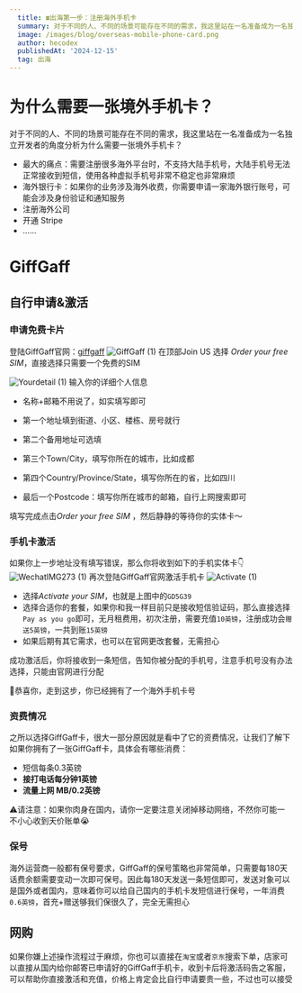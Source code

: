 ```yaml
---
  title: ☎️出海第一步：注册海外手机卡
  summary: 对于不同的人、不同的场景可能存在不同的需求，我这里站在一名准备成为一名独立开发者的角度分析为什么需要一张境外手机卡？
  image: /images/blog/overseas-mobile-phone-card.png
  author: hecodex
  publishedAt: '2024-12-15'
  tag: 出海
---
```


# 为什么需要一张境外手机卡？
对于不同的人、不同的场景可能存在不同的需求，我这里站在一名准备成为一名独立开发者的角度分析为什么需要一张境外手机卡？
- 最大的痛点：需要注册很多海外平台时，不支持大陆手机号，大陆手机号无法正常接收到短信，使用各种虚拟手机号非常不稳定也非常麻烦
- 海外银行卡：如果你的业务涉及海外收费，你需要申请一家海外银行账号，可能会涉及身份验证和通知服务
- 注册海外公司
- 开通 Stripe
- ......

# GiffGaff

## 自行申请&激活
### 申请免费卡片
登陆GiffGaff官网：[giffgaff](https://www.giffgaff.com/)
![GiffGaff (1)](https://hecodex.me/obsidian/GiffGaff%20%281%29.webp)
在顶部Join US 选择 *Order your free SIM*，直接选择只需要一个免费的SIM

![Yourdetail (1)](https://hecodex.me/obsidian/Yourdetail%20%281%29.webp)
输入你的详细个人信息

- 名称+邮箱不用说了，如实填写即可

- 第一个地址填到街道、小区、楼栋、房号就行

- 第二个备用地址可选填

- 第三个Town/City，填写你所在的城市，比如成都

- 第四个Country/Province/State，填写你所在的省，比如四川

- 最后一个Postcode：填写你所在城市的邮箱，自行上网搜索即可


填写完成点击*Order your free SIM* ，然后静静的等待你的实体卡～

### 手机卡激活
如果你上一步地址没有填写错误，那么你将收到如下的手机实体卡👇
![WechatIMG273 (1)](https://hecodex.me/obsidian/WechatIMG273%20%281%29.webp)
再次登陆GiffGaff官网激活手机卡
![Activate (1)](https://hecodex.me/obsidian/Activate%20%281%29.webp)
- 选择*Activate your SIM*，也就是上图中的`GD5G39`
- 选择合适你的套餐，如果你和我一样目前只是接收短信验证码，那么直接选择`Pay as you go`即可，无月租费用，初次注册，需要充值`10英镑`，注册成功会`赠送5英镑`，一共到账`15英镑`
- 如果后期有其它需求，也可以在官网更改套餐，无需担心

成功激活后，你将接收到一条短信，告知你被分配的手机号，注意手机号没有办法选择，只能由官网进行分配

🎉恭喜你，走到这步，你已经拥有了一个海外手机卡号



### 资费情况
之所以选择GiffGaff卡，很大一部分原因就是看中了它的资费情况，让我们了解下如果你拥有了一张GiffGaff卡，具体会有哪些消费：
- 短信每条0.3英镑
- **接打电话每分钟1英镑**
- **流量上网 MB/0.2英镑**

⚠️请注意：如果你肉身在国内，请你一定要注意关闭掉移动网络，不然你可能一不小心收到天价账单😭

### 保号
海外运营商一般都有保号要求，GiffGaff的保号策略也非常简单，只需要每180天话费余额需要变动一次即可保号。因此每180天发送一条短信即可，发送对象可以是国外或者国内，意味着你可以给自己国内的手机卡发短信进行保号，一年消费`0.6英镑`，首充+赠送够我们保很久了，完全无需担心

## 网购
如果你嫌上述操作流程过于麻烦，你也可以直接在`淘宝`或者`京东`搜索下单，店家可以直接从国内给你邮寄已申请好的GiffGaff手机卡，收到卡后将激活码告之客服，可以帮助你直接激活和充值，价格上肯定会比自行申请要贵一些，不过也可以接受